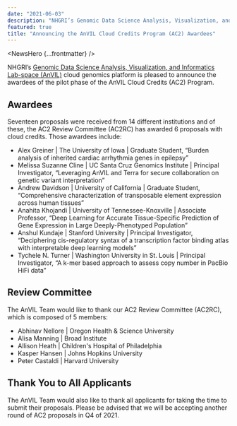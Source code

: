 ```yaml
---
date: "2021-06-03"
description: "NHGRI’s Genomic Data Science Analysis, Visualization, and Informatics Lab-space (AnVIL) cloud genomics platform is pleased to announce the awardees for the AnVIL Cloud Credits Program (AC2)."
featured: true
title: "Announcing the AnVIL Cloud Credits Program (AC2) Awardees"
---
```


<NewsHero {...frontmatter} />

NHGRI’s [Genomic Data Science Analysis, Visualization, and Informatics Lab-space (AnVIL)](https://www.genome.gov/Funded-Programs-Projects/Computational-Genomics-and-Data-Science-Program/Genomic-Analysis-Visualization-Informatics-Lab-space-AnVIL) cloud genomics platform is pleased to announce the awardees of the pilot phase of the AnVIL Cloud Credits (AC2) Program.

## Awardees

Seventeen proposals were received from 14 different institutions and of these, the AC2 Review Committee (AC2RC) has awarded 6 proposals with cloud credits. Those awardees include:

- Alex Greiner | The University of Iowa | Graduate Student, “Burden analysis of inherited cardiac arrhythmia genes in epilepsy”
- Melissa Suzanne Cline | UC Santa Cruz Genomics Institute | Principal Investigator, “Leveraging AnVIL and Terra for secure collaboration on genetic variant interpretation”
- Andrew Davidson | University of California | Graduate Student, “Comprehensive characterization of transposable element expression across human tissues”
- Anahita Khojandi | University of Tennessee-Knoxville | Associate Professor, “Deep Learning for Accurate Tissue-Specific Prediction of Gene Expression in Large Deeply-Phenotyped Population”
- Anshul Kundaje | Stanford University | Principal Investigator, “Deciphering cis-regulatory syntax of a transcription factor binding atlas with interpretable deep learning models”
- Tychele N. Turner | Washington University in St. Louis | Principal Investigator, “A k-mer based approach to assess copy number in PacBio HiFi data”

## Review Committee

The AnVIL Team would like to thank our AC2 Review Committee (AC2RC), which is composed of 5 members:

- Abhinav Nellore | Oregon Health & Science University
- Alisa Manning | Broad Institute
- Allison Heath | Children's Hospital of Philadelphia
- Kasper Hansen | Johns Hopkins University
- Peter Castaldi | Harvard University

## Thank You to All Applicants

The AnVIL Team would also like to thank all applicants for taking the time to submit their proposals. Please be advised that we will be accepting another round of AC2 proposals in Q4 of 2021.
